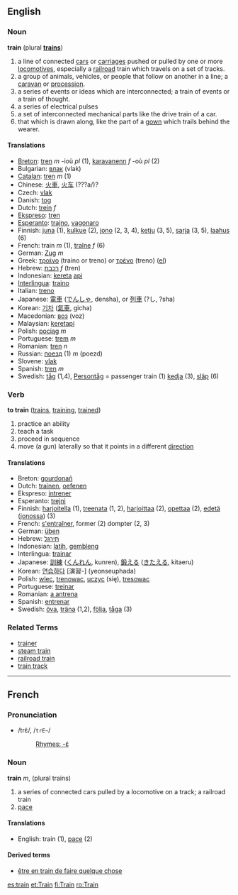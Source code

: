 ==English==
=== Noun ===
'''train''' (plural '''[[trains]]''')

#a line of connected [[car]]s or [[carriage]]s pushed or pulled by one or more [[locomotive]]s, especially a [[railroad]] train which travels on a set of tracks.
#a group of animals, vehicles, or people that follow on another in a line; a [[caravan]] or [[procession]].
#a series of events or ideas which are interconnected; a train of events or a train of thought.
#a series of electrical pulses
#a set of interconnected mechanical parts like the drive train of a car.
#that which is drawn along, like the part of a [[gown]] which trails behind the wearer.

==== Translations ====
*[[Breton]]: [[tren]] ''m'' -ioù ''pl'' (1), [[karavanenn]] ''f'' -où ''pl'' (2)
*Bulgarian: [[влак]] (vlak)
*[[Catalan]]: [[tren]] ''m'' (1)
*Chinese: [[火車]], [[火车]] (???a/)?
*Czech: [[vlak]]
*Danish: [[tog]]
*Dutch: [[trein]] ''f''
*[[Ekspreso]]: [[tren]]
*[[Esperanto]]: [[trajno]], [[vagonaro]]
*Finnish: [[juna#Finnish|juna]] (1), [[kulkue]] (2), [[jono#Finnish|jono]] (2, 3, 4), [[ketju]] (3, 5), [[sarja]] (3, 5), [[laahus]] (6)
*French: train ''m'' (1), [[traîne]] ''f'' (6)
*German: [[Zug]] ''m''
*Greek: [[τραίνο]] (traino or treno) or [[τρένο]] (treno) ([[:el:Τραίνο|el]])
*Hebrew: [[רכבת]] ''f'' (tren)
*Indonesian: [[kereta]] [[api]]
*[[Interlingua]]: [[traino]]
*Italian: [[treno]]
*Japanese: [[電車]] ([[でんしゃ]], densha), or [[列車]] (?し, ?sha)
*Korean: [[기차]] ([[氣車]], gicha)
*Macedonian: [[воз]] (voz)
*Malaysian: [[keretapi]]
*Polish: [[pociąg]] ''m''
*Portuguese: [[trem]] ''m''
*Romanian: [[tren]] ''n''
*Russian: [[поезд]] (1) ''m'' (poezd)
*Slovene: [[vlak]]
*Spanish: [[tren]] ''m''
*Swedish: [[tåg]] (1,4), [[Persontåg]] = passenger train (1) [[kedja]] (3), [[släp]] (6)

=== Verb ===
'''to train'''  ([[trains]], [[training]], [[trained]])
# practice an ability
# teach a task
# proceed in sequence
# move (a gun) laterally so that it points in a different [[direction]]

==== Translations ====
*Breton: [[gourdonañ]]
*Dutch: [[trainen]], [[oefenen]]
*Ekspreso: [[intrener]]
*Esperanto: [[trejni]]
*Finnish: [[harjoitella]] (1), [[treenata]] (1, 2), [[harjoittaa]] (2), [[opettaa]] (2), [[edetä]] ([[jono#Finnish|jonossa]]) (3)
*French: [[s'entraîner]], former (2) dompter (2, 3)
*German: [[üben]]
*Hebrew: [[תירגל]]
*Indonesian: [[latih]], [[gembleng]]
*Interlingua: [[trainar]]
*Japanese: [[訓練]] ([[くんれん]], kunren), [[鍛える]] ([[きたえる]], kitaeru)
*Korean: [[연습하다]] [演習-] (yeonseuphada)
*Polish: [[wlec]], [[trenowac]], [[uczyc]] (się), [[tresowac]]
*Portuguese: [[treinar]]
*Romanian: [[antrena|a antrena]]
*Spanish: [[entrenar]]
*Swedish: [[öva]], [[träna]] (1,2), [[följa]], [[tåga]] (3)

===Related Terms===
*[[trainer]]
*[[steam train]]
*[[railroad train]]
*[[train track]]

----

==French==
===Pronunciation===
*/trɛ̃/, /<tt>trE~</tt>/
*:[[Rhymes:French:-ɛ̃|Rhymes: -ɛ̃]]

=== Noun ===
'''train''' ''m'', (plural trains)

# a series of connected cars pulled by a locomotive on a track; a railroad train
# [[pace]]

==== Translations ====
*English: train (1), [[pace]] (2)

==== Derived terms ====
*[[être en train de faire quelque chose]]

{{Wikipedia}}

[[es:train]]
[[et:Train]]
[[fi:Train]]
[[ro:Train]]
